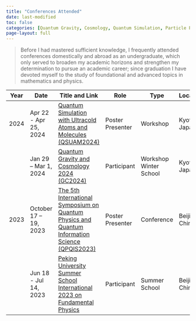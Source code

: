 ```yaml
---
title: "Conferences Attended"
date: last-modified
toc: false
categories: [Quantum Gravity, Cosmology, Quantum Simulation, Particle Physics, Quantum Information]
page-layout: full 
---
```


> Before I had mastered sufficient knowledge, I frequently attended conferences domestically and abroad as an undergraduate, which only served to broaden my academic horizons and strengthen my determination to pursue an academic career; since graduation I have devoted myself to the study of foundational and advanced topics in mathematics and physics.

| Year | Date                  | Title and Link                                               | Role                                                         | Type                                                         | Location       | Organizer                                       | Topics                        |
| ---- | --------------------- | ------------------------------------------------------------ | ------------------------------------------------------------ | ------------------------------------------------------------ | -------------- | ----------------------------------------------- | ----------------------------- |
| 2024 | Apr 22 - Apr 25, 2024 | [Quantum Simulation with Ultracold Atoms and Molecules (QSUAM2024)](https://www2.yukawa.kyoto-u.ac.jp/~ultracold2023/index.php) | <span class="tag tag-poster-presenter">Poster Presenter</span> | <span class="tag tag-workshop">Workshop</span>               | Kyoto, Japan   | YITP, Kyoto University                          | Quantum Simulation            |
|      | Jan 29 – Mar 1, 2024  | [Quantum Gravity and Cosmology 2024 (GC2024)](https://www2.yukawa.kyoto-u.ac.jp/~gc2024/index.php ) | <span class="tag tag-participant">Participant</span>         | <span class="tag tag-workshop">Workshop</span><br><span class="tag tag-winter-school">Winter School</span> | Kyoto, Japan   | YITP, Kyoto University                          | Cosmology;<br>Quantum Gravity |
| 2023 | October 17 – 19, 2023 | [The 5th International Symposium on Quantum Physics and Quantum Information Science (QPQIS2023)](http://qpqis.baqis.ac.cn/2023) | <span class="tag tag-poster-presenter">Poster Presenter</span> | <span class="tag tag-conference">Conference</span> | Beijing, China | Beijing Academy of Quantum Information Sciences | Quantum Information           |
|      | Jun 18 - Jul 14, 2023 | [Peking University Summer School International 2023 on Fundamental Physics](https://www.isd.pku.edu.cn/cn/news/detail.php?id=127) | <span class="tag tag-participant">Participant</span>         | <span class="tag tag-summer-school">Summer School</span>     | Beijing, China | School of Physics, Peking University            | Particle Physics              |